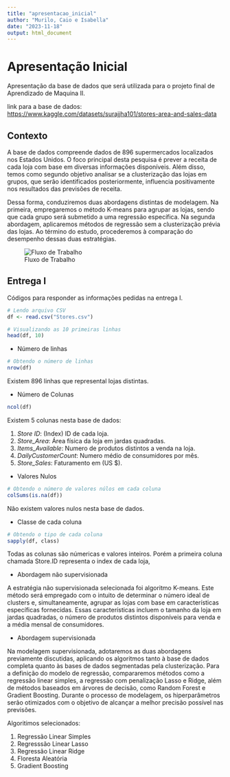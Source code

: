 ```yaml
---
title: "apresentacao_inicial"
author: "Murilo, Caio e Isabella"
date: "2023-11-18"
output: html_document
---
```


# Apresentação Inicial

Apresentação da base de dados que será utilizada para o projeto final de Aprendizado de Maquina II.

link para a base de dados: <https://www.kaggle.com/datasets/surajjha101/stores-area-and-sales-data>

## Contexto

A base de dados compreende dados de 896 supermercados localizados nos Estados Unidos. O foco principal desta pesquisa é prever a receita de cada loja com base em diversas informações disponíveis. Além disso, temos como segundo objetivo analisar se a clusterização das lojas em grupos, que serão identificados posteriormente, influencia positivamente nos resultados das previsões de receita.

Dessa forma, conduziremos duas abordagens distintas de modelagem. Na primeira, empregaremos o método K-means para agrupar as lojas, sendo que cada grupo será submetido a uma regressão específica. Na segunda abordagem, aplicaremos métodos de regressão sem a clusterização prévia das lojas. Ao término do estudo, procederemos à comparação do desempenho dessas duas estratégias.

![Fluxo de Trabalho](fluxo-trabalho.jpg)

## Entrega I

Códigos para responder as informações pedidas na entrega I.

```r
# Lendo arquivo CSV
df <- read.csv("Stores.csv")

# Visualizando as 10 primeiras linhas
head(df, 10)
```

-   Número de linhas

```r
# Obtendo o número de linhas
nrow(df)
```

Existem 896 linhas que represental lojas distintas.

-   Número de Colunas

```r
ncol(df)
```

Existem 5 colunas nesta base de dados:

1. *Store ID*: (Index) ID de cada loja.
2. *Store_Area*: Área física da loja em jardas quadradas.
3. *Items_Available*: Numero de produtos distintos a venda na loja.
4. *DailyCustomerCount*: Numero médio de consumidores por mês.
5. *Store_Sales*: Faturamento em (US $).

- Valores Nulos
```r
# Obtendo o número de valores núlos em cada coluna
colSums(is.na(df))
```
Não existem valores nulos nesta base de dados.

- Classe de cada coluna
```r
# Obtendo o tipo de cada coluna
sapply(df, class)
```
Todas as colunas são númericas e valores inteiros. Porém a primeira coluna chamada Store.ID representa o index de cada loja,

- Abordagem não supervisionada

A estratégia não supervisionada selecionada foi algoritmo K-means. Este método será empregado com o intuito de determinar o número ideal de clusters e, simultaneamente, agrupar as lojas com base em características específicas fornecidas. Essas características incluem o tamanho da loja em jardas quadradas, o número de produtos distintos disponíveis para venda e a média mensal de consumidores.

- Abordagem supervisionada

Na modelagem supervisionada, adotaremos as duas abordagens previamente discutidas, aplicando os algoritmos tanto à base de dados completa quanto às bases de dados segmentadas pela clusterização. Para a definição do modelo de regressão, compararemos métodos como a regressão linear simples, a regressão com penalização Lasso e Ridge, além de métodos baseados em árvores de decisão, como Random Forest e Gradient Boosting. Durante o processo de modelagem, os hiperparâmetros serão otimizados com o objetivo de alcançar a melhor precisão possível nas previsões.

Algoritimos selecionados:

1. Regressão Linear Simples
2. Regresssão Linear Lasso
3. Regressão Linear Ridge
4. Floresta Aleatória
5. Gradient Boosting














